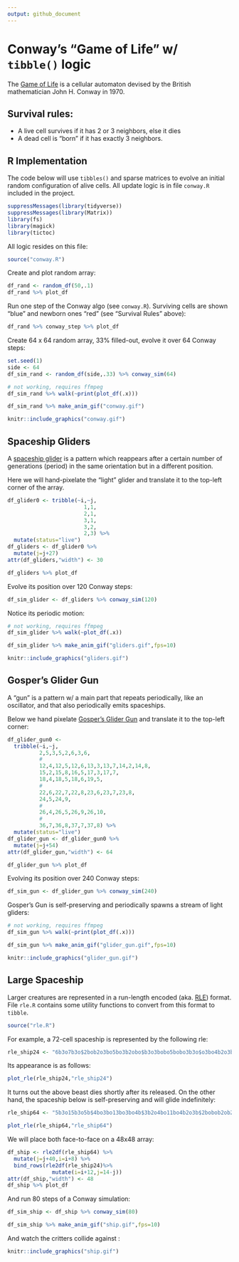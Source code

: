 ```yaml
---
output: github_document
---
```


# Conway's "Game of Life" w/ `tibble()` logic

The [Game of Life](https://en.wikipedia.org/wiki/Conway%27s_Game_of_Life) is a cellular automaton devised by the British mathematician John H. Conway in 1970.

## Survival rules:

- A live cell survives if it has 2 or 3 neighbors, else it dies
- A dead cell is "born" if it has exactly 3 neighbors.

## R Implementation

The code below will use `tibbles()` and sparse matrices to evolve an initial random configuration of alive cells. All update logic is in file `conway.R` included in the project.

```r
suppressMessages(library(tidyverse))
suppressMessages(library(Matrix))
library(fs)
library(magick)
library(tictoc)
```

All logic resides on this file:

```r
source("conway.R")
```

Create and plot random array:

```r
df_rand <- random_df(50,.1)
df_rand %>% plot_df
```

Run one step of the Conway algo (see `conway.R`). Surviving cells are shown "blue" and newborn ones "red" (see "Survival Rules" above):

```r
df_rand %>% conway_step %>% plot_df
```

Create 64 x 64 random array, 33% filled-out, evolve it over 64 Conway steps:

```r
set.seed(1)
side <- 64
df_sim_rand <- random_df(side,.33) %>% conway_sim(64)
```

```r
# not working, requires ffmpeg
df_sim_rand %>% walk(~print(plot_df(.x)))
```

```r
df_sim_rand %>% make_anim_gif("conway.gif")
```

```r
knitr::include_graphics("conway.gif")
```

## Spaceship Gliders

A [spaceship glider](https://en.wikipedia.org/wiki/Spaceship_(cellular_automaton)) is a pattern which reappears after a certain number of generations (period) in the same orientation but in a different position.

Here we will hand-pixelate the "light" glider and translate it to the top-left corner of the array.

```r
df_glider0 <- tribble(~i,~j,
                        1,1,
                        2,1,
                        3,1,
                        3,2,
                        2,3) %>%
  mutate(status="live")
df_gliders <- df_glider0 %>%
  mutate(j=j+27)
attr(df_gliders,"width") <- 30

df_gliders %>% plot_df
```

Evolve its position over 120 Conway steps:

```r
df_sim_glider <- df_gliders %>% conway_sim(120)
```

Notice its periodic motion:

```r
# not working, requires ffmpeg
df_sim_glider %>% walk(~plot_df(.x))
```

```r
df_sim_glider %>% make_anim_gif("gliders.gif",fps=10)
```

```r
knitr::include_graphics("gliders.gif")
```

## Gosper's Glider Gun

A "gun" is a pattern w/ a main part that repeats periodically, like an oscillator, and that also periodically emits spaceships.

Below we hand pixelate [Gosper's Glider Gun](https://en.wikipedia.org/wiki/Gun_(cellular_automaton)) and translate it to the top-left corner:

```r
df_glider_gun0 <-
  tribble(~i,~j,
          2,5,3,5,2,6,3,6,
          #
          12,4,12,5,12,6,13,3,13,7,14,2,14,8,
          15,2,15,8,16,5,17,3,17,7,
          18,4,18,5,18,6,19,5,
          #
          22,6,22,7,22,8,23,6,23,7,23,8,
          24,5,24,9,
          #
          26,4,26,5,26,9,26,10,
          #
          36,7,36,8,37,7,37,8) %>%
  mutate(status="live")
df_glider_gun <- df_glider_gun0 %>%
  mutate(j=j+54)
attr(df_glider_gun,"width") <- 64

df_glider_gun %>% plot_df
```

Evolving its position over 240 Conway steps:

```r
df_sim_gun <- df_glider_gun %>% conway_sim(240)
```

Gosper's Gun is self-preserving and periodically spawns a stream of light gliders:

```r
# not working, requires ffmpeg
df_sim_gun %>% walk(~print(plot_df(.x)))
```

```r
df_sim_gun %>% make_anim_gif("glider_gun.gif",fps=10)
```

```r
knitr::include_graphics("glider_gun.gif")
```

## Large Spaceship

Larger creatures are represented in a run-length encoded (aka. [RLE](http://www.conwaylife.com/wiki/Run_Length_Encoded)) format. File `rle.R` contains some utility functions to convert from this format to `tibble`.

```r
source("rle.R")
```

For example, a 72-cell spaceship is represented by the following rle:

```r
rle_ship24 <- "6b3o7b3o$2bob2o3bo5bo3b2obo$b3o3bobo5bobo3b3o$o3bo4b2o3b2o4bo3bo$bo6bob2ob2obo6bo$7bo3bobo3bo$7bo2bo3bo2bo2$9b2o3b2o$9bobobobo$10b2ob2o$11bobo$8b2obobob2o$8bobo3bobo!"
```

Its appearance is as follows:

```r
plot_rle(rle_ship24,"rle_ship24")
```

It turns out the above beast dies shortly after its released. On the other hand, the spaceship below is self-preserving and will glide indefinitely:

```r
rle_ship64 <- "5b3o15b3o5b$4bo3bo13bo3bo4b$3b2o4bo11bo4b2o3b$2bobob2ob2o3b3o3b2ob2obobo2b$b2obo4bob2ob3ob2obo4bob2ob$o4bo3bo4bobo4bo3bo4bo$12bo5bo12b$2o7b2o9b2o7b2o!"
```

```r
plot_rle(rle_ship64,"rle_ship64")
```

We will place both face-to-face on a 48x48 array:

```r
df_ship <- rle2df(rle_ship64) %>%
  mutate(j=j+40,i=i+8) %>%
  bind_rows(rle2df(rle_ship24)%>%
              mutate(i=i+12,j=14-j))
attr(df_ship,"width") <- 48
df_ship %>% plot_df
```

And run 80 steps of a Conway simulation:

```r
df_sim_ship <- df_ship %>% conway_sim(80)
```

```r
df_sim_ship %>% make_anim_gif("ship.gif",fps=10)
```

And watch the critters collide against :

```r
knitr::include_graphics("ship.gif")
```